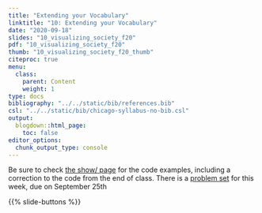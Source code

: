 ```yaml
---
title: "Extending your Vocabulary"
linktitle: "10: Extending your Vocabulary"
date: "2020-09-18"
slides: "10_visualizing_society_f20"    
pdf: "10_visualizing_society_f20"
thumb: "10_visualizing_society_f20_thumb"    
citeproc: true
menu:
  class:
    parent: Content
    weight: 1
type: docs
bibliography: "../../static/bib/references.bib"
csl: "../../static/bib/chicago-syllabus-no-bib.csl"
output:
  blogdown::html_page:
    toc: false
editor_options: 
  chunk_output_type: console
---
```


Be sure to check [the show/ page](/show/10-show/) for the code examples, including a correction to the code from the end of class. There is a [problem set](/work/10-work/) for this week, due on September 25th


{{% slide-buttons %}}
